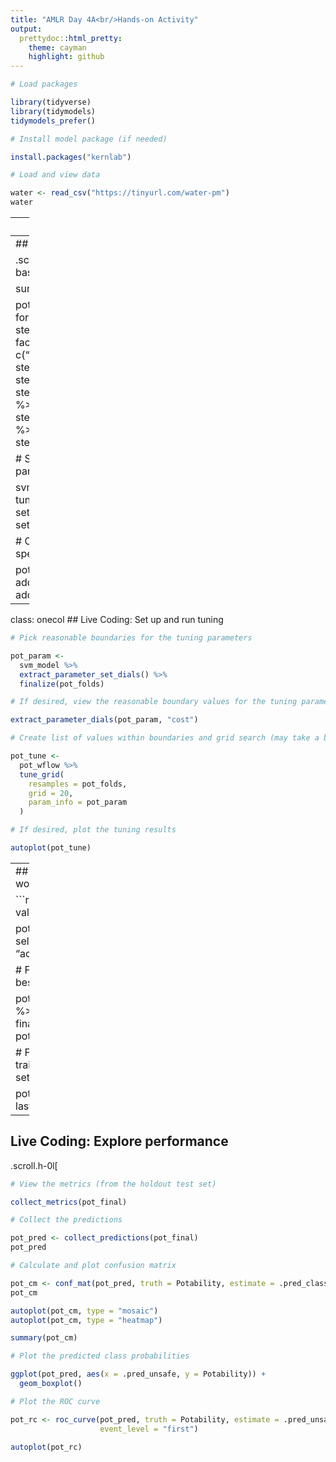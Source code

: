 ```yaml
---
title: "AMLR Day 4A<br/>Hands-on Activity"
output:
  prettydoc::html_pretty:
    theme: cayman
    highlight: github
---
```




```r
# Load packages

library(tidyverse)
library(tidymodels)
tidymodels_prefer()

# Install model package (if needed)

install.packages("kernlab")

# Load and view data

water <- read_csv("https://tinyurl.com/water-pm")
water
```

---
## Live Coding: Split data

```r
# Set random number generation seed for reproducibility

set.seed(2022)

# Create initial split for holdout validation

pot_split <- initial_split(water, prop = 0.8, strata = Potability)
pot_train <- training(pot_split)
pot_test <- testing(pot_split)

# Create 10-fold CV within training set for tuning

pot_folds <- vfold_cv(pot_train, v = 10, repeats = 1, strata = Potability)
```

---
## Live Coding: Set up workflow

.scroll.h-0l[
```r
# Set up recipe based on the data and model

summary(water)

pot_recipe <-
  recipe(pot_train, formula = Potability ~ .) %>%
  step_mutate(Potability = factor(Potability, levels = c("unsafe", "safe"))) %>%
  step_nzv(all_predictors()) %>%
  step_corr(all_predictors()) %>%
  step_lincomb(all_predictors()) %>%
  step_normalize(all_predictors()) %>%
  step_YeoJohnson(all_predictors())

# Set up model with tuning parameters

svm_model <-
  svm_rbf(cost = tune()) %>%
  set_mode("classification") %>%
  set_engine("kernlab")

# Combine recipe and model specification into a workflow

pot_wflow <-
  workflow() %>%
  add_recipe(pot_recipe) %>%
  add_model(svm_model)
```
]

---
class: onecol
## Live Coding: Set up and run tuning

```r
# Pick reasonable boundaries for the tuning parameters

pot_param <-
  svm_model %>%
  extract_parameter_set_dials() %>%
  finalize(pot_folds)

# If desired, view the reasonable boundary values for the tuning parameters

extract_parameter_dials(pot_param, "cost")

# Create list of values within boundaries and grid search (may take a bit)

pot_tune <-
  pot_wflow %>%
  tune_grid(
    resamples = pot_folds,
    grid = 20,
    param_info = pot_param
  )

# If desired, plot the tuning results

autoplot(pot_tune)
```

---
## Live Coding: Finalize the workflow

```r
# Select the best parameters values

pot_param_final <- select_best(pot_tune, metric = "accuracy")
pot_param_final

# Finalize the workflow with the best parameter values

pot_wflow_final <-
  pot_wflow %>%
  finalize_workflow(pot_param_final)
pot_wflow_final

# Fit the finalized workflow to the training set and evaluate in testing set

pot_final <-
  pot_wflow_final %>%
  last_fit(pot_split)
```

---
## Live Coding: Explore performance

.scroll.h-0l[
```r
# View the metrics (from the holdout test set)

collect_metrics(pot_final)

# Collect the predictions

pot_pred <- collect_predictions(pot_final)
pot_pred

# Calculate and plot confusion matrix

pot_cm <- conf_mat(pot_pred, truth = Potability, estimate = .pred_class)
pot_cm

autoplot(pot_cm, type = "mosaic")
autoplot(pot_cm, type = "heatmap")

summary(pot_cm)

# Plot the predicted class probabilities

ggplot(pot_pred, aes(x = .pred_unsafe, y = Potability)) + 
  geom_boxplot()

# Plot the ROC curve

pot_rc <- roc_curve(pot_pred, truth = Potability, estimate = .pred_unsafe,
                    event_level = "first")

autoplot(pot_rc)
```